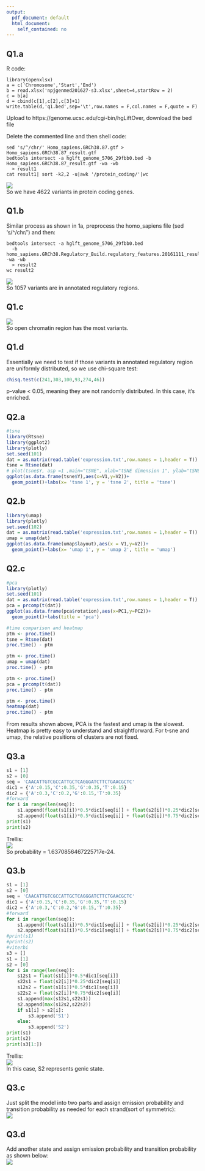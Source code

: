 ```yaml
---
output:
  pdf_document: default
  html_document:
    self_contained: no
---
```


## Q1.a

R code:  

```
library(openxlsx)
a = c('Chromosome','Start','End')
b = read.xlsx('npjgenmed201627-s3.xlsx',sheet=4,startRow = 2)
c = b[a]
d = cbind(c[1],c[2],c[3]+1)
write.table(d,'q1.bed',sep='\t',row.names = F,col.names = F,quote = F)
```  

Upload to https://genome.ucsc.edu/cgi-bin/hgLiftOver, download the bed file

Delete the commented line and then shell code:  

```
sed 's/^/chr/' Homo_sapiens.GRCh38.87.gtf > Homo_sapiens.GRCh38.87_result.gtf
bedtools intersect -a hglft_genome_5706_29fbb0.bed -b Homo_sapiens.GRCh38.87_result.gtf -wa -wb 
  > result1
cat result1| sort -k2,2 -u|awk '/protein_coding/'|wc
```  
![](1.png)  
So we have 4622 variants in protein coding genes.

\pagebreak


## Q1.b  

Similar process as shown in 1a, preprocess the homo_sapiens file (sed 's/^/chr/') and then:  


```
bedtools intersect -a hglft_genome_5706_29fbb0.bed 
  -b homo_sapiens.GRCh38.Regulatory_Build.regulatory_features.20161111_result.gtf -wa -wb 
  > result2
wc result2
```  
![](2.png)  
So 1057 variants are in annotated regulatory regions.

\pagebreak

## Q1.c    

![](3.png)  
So open chromatin region has the most variants.

\pagebreak

## Q1.d  

Essentially we need to test if those variants in annotated regulatory region are uniformly distributed, so we use chi-square test:  

```r
chisq.test(c(241,303,100,93,274,46))
```

p-value < 0.05, meaning they are not randomly distributed. In this case, it's enriched.
\pagebreak

## Q2.a 

```r
#tsne
library(Rtsne)
library(ggplot2)
library(plotly)
set.seed(101)
dat = as.matrix(read.table('expression.txt',row.names = 1,header = T))
tsne = Rtsne(dat)
# plot(tsne$Y, asp =1 ,main="tSNE", xlab="tSNE dimension 1", ylab="tSNE dimension 2")
ggplot(as.data.frame(tsne$Y),aes(x=V1,y=V2))+
  geom_point()+labs(x= 'tsne 1', y = 'tsne 2', title = 'tsne')
```  



\pagebreak


## Q2.b  


```r
library(umap)
library(plotly)
set.seed(102)
dat = as.matrix(read.table('expression.txt',row.names = 1,header = T))
umap = umap(dat)
ggplot(as.data.frame(umap$layout),aes(x = V1,y=V2))+
  geom_point()+labs(x= 'umap 1', y = 'umap 2', title = 'umap')
```
\pagebreak

## Q2.c  

```r
#pca
library(plotly)
set.seed(101)
dat = as.matrix(read.table('expression.txt',row.names = 1,header = T))
pca = prcomp(t(dat))
ggplot(as.data.frame(pca$rotation),aes(x=PC1,y=PC2))+
  geom_point()+labs(title = 'pca')
```


```r
#time comparison and heatmap
ptm <- proc.time()
tsne = Rtsne(dat)
proc.time() - ptm

ptm <- proc.time()
umap = umap(dat)
proc.time() - ptm

ptm <- proc.time()
pca = prcomp(t(dat))
proc.time() - ptm

ptm <- proc.time()
heatmap(dat)
proc.time() - ptm
```


From results shown above, PCA is the fastest and umap is the slowest. Heatmap is pretty easy to understand and straightforward. For t-sne and umap, the relative positions of clusters are not fixed. 

\pagebreak

## Q3.a  

```python
s1 = [1] 
s2 = [0] 
seq = 'CAACATTGTCGCCATTGCTCAGGGATCTTCTGAACGCTC'
dic1 = {'A':0.15,'C':0.35,'G':0.35,'T':0.15}
dic2 = {'A':0.3,'C':0.2,'G':0.15,'T':0.35}
#forward
for i in range(len(seq)):
    s1.append(float(s1[i])*0.5*dic1[seq[i]] + float(s2[i])*0.25*dic2[seq[i]])
    s2.append(float(s1[i])*0.5*dic1[seq[i]] + float(s2[i])*0.75*dic2[seq[i]])
print(s1)
print(s2)
```

Trellis:  
![](6.png)  
So probability = 1.6370856467225717e-24.  

\pagebreak

## Q3.b  


```python
s1 = [1]                                                                                            
s2 = [0] 
seq = 'CAACATTGTCGCCATTGCTCAGGGATCTTCTGAACGCTC'
dic1 = {'A':0.15,'C':0.35,'G':0.35,'T':0.15}
dic2 = {'A':0.3,'C':0.2,'G':0.15,'T':0.35}
#forward
for i in range(len(seq)):
    s1.append(float(s1[i])*0.5*dic1[seq[i]] + float(s2[i])*0.25*dic2[seq[i]])
    s2.append(float(s1[i])*0.5*dic1[seq[i]] + float(s2[i])*0.75*dic2[seq[i]])
#print(s1)
#print(s2)
#viterbi
s3 = []
s1 = [1] 
s2 = [0] 
for i in range(len(seq)):
    s12s1 = float(s1[i])*0.5*dic1[seq[i]]
    s22s1 = float(s2[i])*0.25*dic2[seq[i]]
    s12s2 = float(s1[i])*0.5*dic1[seq[i]]
    s22s2 = float(s2[i])*0.75*dic2[seq[i]]
    s1.append(max(s12s1,s22s1))
    s2.append(max(s12s2,s22s2))
    if s1[i] > s2[i]:
        s3.append('S1')
    else:
        s3.append('S2')
print(s1)
print(s2)
print(s3[1:])
```

Trellis:  
![](7.png)  
In this case, S2 represents genic state. 

\pagebreak

## Q3.c

Just split the model into two parts and assign emission probability and transition probability as needed for each strand(sort of symmetric):  
![](4.png)


\pagebreak

## Q3.d  

Add another state and assign emission probability and transition probability as shown below:  
![](5.png)
